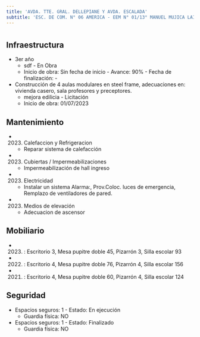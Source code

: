 ```yaml
---
title: 'AVDA. TTE. GRAL. DELLEPIANE Y AVDA. ESCALADA'
subtitle: 'ESC. DE COM. N° 06 AMERICA - EEM N° 01/13° MANUEL MUJICA LAINEZ - CAIYJ CLUB AMERICA'
---
```


#
## Infraestructura

* 3er año 
    + sdf - En Obra 
    + Inicio de obra: Sin fecha de inicio - Avance: 90% - Fecha de finalización: - 


* Construcción de 4 aulas modulares en steel frame, adecuaciones en: vivienda casero, sala profesores y preceptores. 
    + mejora edilicia - Licitación 
    + Inicio de obra: 01/07/2023 






## Mantenimiento

*  (2023) Calefaccion y Refrigeracion 
    + Reparar sistema de calefacción

*  (2023) Cubiertas / Impermeabilizaciones 
    + Impermeabilización de hall ingreso

*  (2023) Electricidad 
    + Instalar un sistema Alarma:, Prov.Coloc. luces de emergencia, Remplazo de ventiladores de pared.

*  (2023) Medios de elevación 
    + Adecuacion de ascensor





## Mobiliario

*  (2023) : Escritorio 3, Mesa pupitre doble 45, Pizarrón 3, Silla escolar 93 

*  (2022) : Escritorio 4, Mesa pupitre doble 76, Pizarrón 4, Silla escolar 156 

*  (2021) : Escritorio 4, Mesa pupitre doble 60, Pizarrón 4, Silla escolar 124 





## Seguridad

*  Espacios seguros: 1 - Estado: En ejecución 
    + Guardia física: NO

*  Espacios seguros: 1 - Estado: Finalizado 
    + Guardia física: NO



